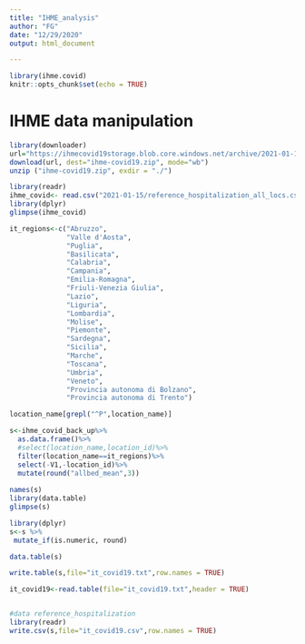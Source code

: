 ```yaml
---
title: "IHME_analysis"
author: "FG"
date: "12/29/2020"
output: html_document

---
```


```r
library(ihme.covid)
knitr::opts_chunk$set(echo = TRUE)
```

# IHME data manipulation

```r
library(downloader)
url="https://ihmecovid19storage.blob.core.windows.net/archive/2021-01-15/ihme-covid19.zip"
download(url, dest="ihme-covid19.zip", mode="wb") 
unzip ("ihme-covid19.zip", exdir = "./")

library(readr)
ihme_covid<- read.csv("2021-01-15/reference_hospitalization_all_locs.csv",header=TRUE)
library(dplyr)
glimpse(ihme_covid)
```




```r
it_regions<-c("Abruzzo",
              "Valle d'Aosta",
              "Puglia",
              "Basilicata",
              "Calabria",
              "Campania",
              "Emilia-Romagna",
              "Friuli-Venezia Giulia",
              "Lazio",
              "Liguria",
              "Lombardia",
              "Molise",
              "Piemonte",
              "Sardegna",
              "Sicilia",
              "Marche",
              "Toscana",
              "Umbria",
              "Veneto",
              "Provincia autonoma di Bolzano",
              "Provincia autonoma di Trento")

location_name[grepl("^P",location_name)]

s<-ihme_covid_back_up%>%
  as.data.frame()%>%
  #select(location_name,location_id)%>%
  filter(location_name==it_regions)%>%
  select(-V1,-location_id)%>%
  mutate(round("allbed_mean",3))
  
names(s)
library(data.table)
glimpse(s)

library(dplyr)
s<-s %>% 
 mutate_if(is.numeric, round)

data.table(s)

write.table(s,file="it_covid19.txt",row.names = TRUE)

it_covid19<-read.table(file="it_covid19.txt",header = TRUE)


#data reference_hospitalization
library(readr)
write.csv(s,file="it_covid19.csv",row.names = TRUE)
```







